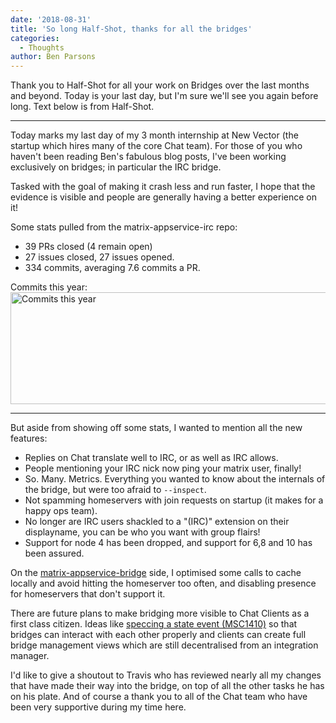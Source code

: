 ```yaml
---
date: '2018-08-31'
title: 'So long Half-Shot, thanks for all the bridges'
categories:
  - Thoughts
author: Ben Parsons
---
```


Thank you to Half-Shot for all your work on Bridges over the last months and beyond. Today is your last day, but I'm sure we'll see you again before long. Text below is from Half-Shot.

<hr />

Today marks my last day of my 3 month internship at New Vector (the startup which hires many of the core Chat team). For those of you who haven't been reading Ben's fabulous blog posts, I've been working exclusively on bridges; in particular the IRC bridge.

Tasked with the goal of making it crash less and run faster, I hope that the evidence is visible and people are generally having a better experience on it!

Some stats pulled from the matrix-appservice-irc repo:
<ul>
 	<li>39 PRs closed (4 remain open)</li>
 	<li>27 issues closed, 27 issues opened.</li>
 	<li>334 commits, averaging 7.6 commits a PR.</li>
</ul>
Commits this year:

<img class="alignnone size-full wp-image-3506" src="/blog/wp-content/uploads/2018/08/commits_year.png" alt="Commits this year" width="751" height="179" />

<hr />

But aside from showing off some stats, I wanted to mention all the new features:
<ul>
 	<li>Replies on Chat translate well to IRC, or as well as IRC allows.</li>
 	<li>People mentioning your IRC nick now ping your matrix user, finally!</li>
 	<li>So. Many. Metrics. Everything you wanted to know about the internals of the bridge, but were too afraid to <code>--inspect</code>.</li>
 	<li>Not spamming homeservers with join requests on startup (it makes for a happy ops team).</li>
 	<li>No longer are IRC users shackled to a "(IRC)" extension on their displayname, you can be who you want
with group flairs!</li>
 	<li>Support for node 4 has been dropped, and support for 6,8 and 10 has been assured.</li>
</ul>
On the <a href="https://github.com/matrix-org/matrix-appservice-bridge">matrix-appservice-bridge</a> side, I optimised some calls to cache locally and avoid hitting the homeserver too often, and disabling presence for homeservers that don't support it.

There are future plans to make bridging more visible to Chat Clients as a first class citizen. Ideas like <a href="https://github.com/matrix-org/matrix-doc/issues/1410">speccing a state event (MSC1410)</a> so that bridges can interact with each other properly and clients can create full bridge management views which are still decentralised from an integration manager.

I'd like to give a shoutout to Travis who has reviewed nearly all my changes that have made their way into the bridge, on top of all the other tasks he has on his plate. And of course a thank you to all of the Chat team who have been very supportive during my time here.